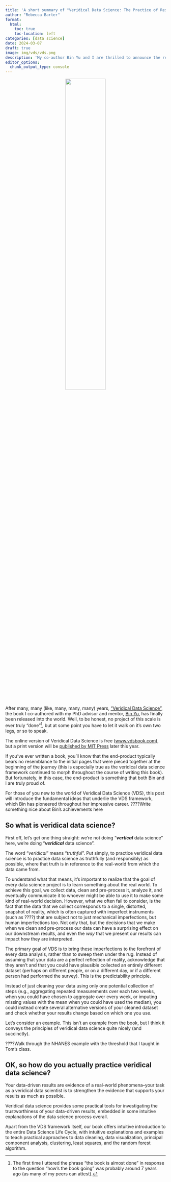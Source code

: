 ```yaml
---
title: 'A short summary of "Veridical Data Science: The Practice of Responsible Data Analysis and Decision-Making."'
author: "Rebecca Barter"
format:
  html:
    toc: true
    toc-location: left
categories: [data science]
date: 2024-03-07
draft: true
image: img/vds/vds.png
description: 'My co-author Bin Yu and I are thrilled to announce the release of our book "Veridical Data Science: The Practice of Responsible Data Analysis and Decision-Making." This post will summarise the main ideas that underpin Veridical Data Science for those of you too lazy to actually read it.'
editor_options: 
  chunk_output_type: console
---
```

<p align="center">
![](img/vds/vds.png){fig-alt='The original VDS tree in which the leaves represent the predictability principle, the trunk represents the computability principle, and the roots represent the stability principle.' width=50% height=50%}
</p>

After many, many (like, many, many, many) years, ["Veridical Data Science"](https://www.vdsbook.com), the book I co-authored with my PhD advisor and mentor, [Bin Yu](https://binyu.stat.berkeley.edu/), has finally been released into the world. Well, to be honest, no project of this scale is ever truly "done"^[The first time I uttered the phrase "the book is almost done" in response to the question "how's the book going" was probably around 7 years ago (as many of my peers can attest).], but at some point you have to let it walk on it's own two legs, or so to speak. 

The online version of Veridical Data Science is free ([www.vdsbook.com](https://www.vdsbook.com)), but a print version will be [published by MIT Press](https://mitpress.mit.edu/9780262049191/veridical-data-science/) later this year. 

If you've ever written a book, you'll know that the end-product typically bears no resemblance to the initial pages that were pieced together at the beginning of the journey (this is especially true as the veridical data science framework continued to morph throughout the course of writing this book). But fortunately, in this case, the end-product is something that both Bin and I are truly proud of. 

For those of you new to the world of Veridical Data Science (VDS), this post will introduce the fundamental ideas that underlie the VDS framework, which Bin has pioneered throughout her impressive career. ????Write something nice about Bin's achievements here 



## So what is veridical data science? 

First off, let's get one thing straight: we're not doing "**_vertical_** data science" here, we're doing "**_veridical_** data science". 

The word "*veridical*" means "*truthful*". Put simply, to practice veridical data science is to practice data science as truthfully (and responsibly) as possible, where that truth is in reference to the real-world from which the data came from.

To understand what that means, it's important to realize that the goal of every data science project is to learn something about the real world. To achieve this goal, we collect data, clean and pre-process it, analyze it, and eventually communicate it to whoever might be able to use it to make some kind of real-world decision. However, what we often fail to consider, is the fact that the data that we collect corresponds to a single, distorted, snapshot of reality, which is often captured with imperfect instruments (such as ????) that are subject not to just mechanical imperfections, but human imperfections too. Not only that, but the decisions that we make when we clean and pre-process our data can have a surprising effect on our downstream results, and even the *way* that we present our results can impact how they are interpreted.

The primary goal of VDS is to bring these imperfections to the forefront of every data analysis, rather than to sweep them under the rug. Instead of assuming that your data are a perfect reflection of reality, acknowledge that they aren't and that you could have plausible collected an entirely different dataset (perhaps on different people, or on a different day, or if a different person had performed the survey). This is the predictability principle.

Instead of just cleaning your data using only one potential collection of steps (e.g., aggregating repeated measurements over each two weeks, when you could have chosen to aggregate over every week, or imputing missing values with the mean when you could have used the median), you could instead create several alternative versions of your cleaned dataset and check whether your results change based on which one you use. 



Let's consider an example. This isn't an example from the book, but I think it conveys the principles of veridical data science quite nicely (and succinctly).


????Walk through the NHANES example with the threshold that I taught in Tom's class. 

## OK, so how do you actually practice veridical data science?


Your data-driven results are evidence of a real-world phenomena--your task as a veridical data scientist is to strengthen the evidence that supports your results as much as possible.


Veridical data science provides some practical tools for investigating the trustworthiness of your data-driven results, embedded in some intuitive explanations of the data science process overall.



Apart from the VDS framework itself, our book offers intuitive introduction to the entire Data Science Life Cycle, with intuitive explanations and examples to teach practical approaches to data cleaning, data visualization, principal component analysis, clustering, least squares, and the random forest algorithm.



